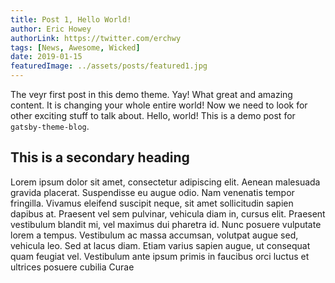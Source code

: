 ```yaml
---
title: Post 1, Hello World!
author: Eric Howey
authorLink: https://twitter.com/erchwy
tags: [News, Awesome, Wicked]
date: 2019-01-15
featuredImage: ../assets/posts/featured1.jpg
---
```


The veyr first post in this demo theme. Yay! What great and amazing content. It is changing your whole entire world! Now we need to look for other exciting stuff to talk about. Hello, world! This is a demo post for `gatsby-theme-blog`.

## This is a secondary heading

Lorem ipsum dolor sit amet, consectetur adipiscing elit. Aenean malesuada gravida placerat. Suspendisse eu augue odio. Nam venenatis tempor fringilla. Vivamus eleifend suscipit neque, sit amet sollicitudin sapien dapibus at. Praesent vel sem pulvinar, vehicula diam in, cursus elit. Praesent vestibulum blandit mi, vel maximus dui pharetra id. Nunc posuere vulputate lorem a tempus. Vestibulum ac massa accumsan, volutpat augue sed, vehicula leo. Sed at lacus diam. Etiam varius sapien augue, ut consequat quam feugiat vel. Vestibulum ante ipsum primis in faucibus orci luctus et ultrices posuere cubilia Curae
